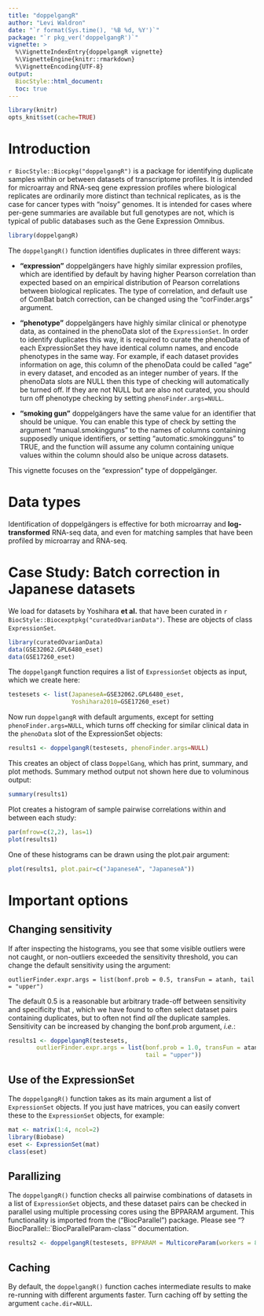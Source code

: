 ```yaml
---
title: "doppelgangR"
author: "Levi Waldron"
date: "`r format(Sys.time(), '%B %d, %Y')`"
package: "`r pkg_ver('doppelgangR')`"
vignette: >
  %\VignetteIndexEntry{doppelgangR vignette}
  %\VignetteEngine{knitr::rmarkdown}
  %\VignetteEncoding{UTF-8}
output:
  BiocStyle::html_document:
  toc: true
---
```


```r
library(knitr)
opts_knit$set(cache=TRUE)
```

# Introduction

`r BiocStyle::Biocpkg("doppelgangR")` is a package for identifying duplicate samples
within or between datasets of transcriptome profiles. It is intended for microarray and RNA-seq gene expression profiles where biological replicates are ordinarily more distinct than technical replicates, as is the case for cancer types with "noisy" genomes. It is intended for cases where per-gene summaries are available but full genotypes are not, which is typical of public databases such as the Gene Expression Omnibus.

```r
library(doppelgangR)
```

The `doppelgangR()` function identifies duplicates in three different ways:

* **"expression"** doppelgängers have highly similar expression profiles, which are identified by default by having higher Pearson correlation than expected based on an empirical distribution of Pearson correlations between biological replicates. The type of correlation, and default use of ComBat batch correction, can be changed using the "corFinder.args" argument.

* **"phenotype"** doppelgängers have highly similar clinical or phenotype data, as contained in the phenoData slot of the `ExpressionSet`. In order to identify duplicates this way, it is required to curate the phenoData of each ExpressionSet they have identical column names, and encode phenotypes in the same way.  For example, if each dataset provides information on age, this column of the phenoData could be called "age" in every dataset, and encoded as an integer number of years.  If the phenoData slots are NULL then this type of checking will automatically be turned off.  If they are not NULL but are also not curated, you should turn off phenotype checking by setting `phenoFinder.args=NULL`.

* **"smoking gun"** doppelgängers have the same value for an identifier that should be unique. You can enable this type of check by setting the argument "manual.smokingguns" to the names of columns containing supposedly unique identifiers, or setting "automatic.smokingguns" to TRUE, and the function will assume any column containing unique values within the column should also be unique across datasets.

This vignette focuses on the "expression" type of doppelgänger.

# Data types

Identification of doppelgängers is effective for both microarray and **log-transformed** RNA-seq data, and even for matching samples that have been profiled by microarray and RNA-seq.

# Case Study: Batch correction in Japanese datasets

We load for datasets by Yoshihara __et al.__ that have been curated
in `r BiocStyle::Biocexptpkg("curatedOvarianData")`.  These are objects of class `ExpressionSet`.

```r
library(curatedOvarianData)
data(GSE32062.GPL6480_eset)
data(GSE17260_eset)
```

The `doppelgangR` function requires a list of
`ExpressionSet` objects as input, which we create here:

```r
testesets <- list(JapaneseA=GSE32062.GPL6480_eset,
                  Yoshihara2010=GSE17260_eset)
```

Now run `doppelgangR` with default arguments, except for setting `phenoFinder.args=NULL`, which turns off checking for similar clinical data in the `phenoData` slot of the ExpressionSet objects:

```r
results1 <- doppelgangR(testesets, phenoFinder.args=NULL)
```

This creates an object of class `DoppelGang`, which has print, summary, and plot methods.  Summary method output not shown here due to voluminous output:

```r
summary(results1)
```

Plot creates a histogram of sample pairwise correlations within and between each study:

```r
par(mfrow=c(2,2), las=1)
plot(results1)
```

One of these histograms can be drawn using the plot.pair argument:

```r
plot(results1, plot.pair=c("JapaneseA", "JapaneseA"))
```

# Important options

## Changing sensitivity

If after inspecting the histograms, you see that some visible outliers were not caught, or non-outliers exceeded the sensitivity threshold, you can change the default sensitivity using the argument:

`outlierFinder.expr.args = list(bonf.prob = 0.5, transFun = atanh, tail = "upper")`

The default 0.5 is a reasonable but arbitrary trade-off between sensitivity and specificity that , which we have found to often select dataset pairs containing duplicates, but to often not find *all* the duplicate samples.  Sensitivity can be increased by changing the bonf.prob argument, *i.e.*:

```r
results1 <- doppelgangR(testesets, 
        outlierFinder.expr.args = list(bonf.prob = 1.0, transFun = atanh, 
                                       tail = "upper"))
```

## Use of the ExpressionSet

The `doppelgangR()` function takes as its main argument a list of `ExpressionSet` objects.  If you just have matrices, you can easily convert these to the `ExpressionSet` objects, for example:

```r
mat <- matrix(1:4, ncol=2)
library(Biobase)
eset <- ExpressionSet(mat)
class(eset)
```

## Parallizing

The `doppelgangR()` function checks all pairwise combinations of datasets in a list of `ExpressionSet` objects, and these dataset pairs can be checked in parallel using multiple processing cores using the BPPARAM argument. This functionality is imported from the \Biocpkg("BiocParallel") package. Please see "?BiocParallel::\`BiocParallelParam-class\`" documentation. 

```r
results2 <- doppelgangR(testesets, BPPARAM = MulticoreParam(workers = 8))
```

## Caching

By default, the `doppelgangR()` function caches intermediate results to make re-running with different arguments faster.  Turn caching off by setting the argument `cache.dir=NULL`.
